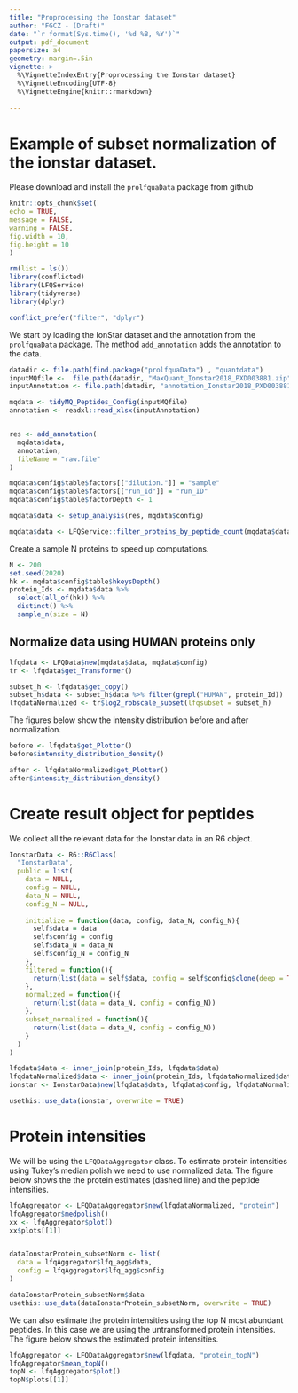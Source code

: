 ```yaml
---
title: "Proprocessing the Ionstar dataset"
author: "FGCZ - (Draft)"
date: "`r format(Sys.time(), '%d %B, %Y')`"
output: pdf_document
papersize: a4
geometry: margin=.5in
vignette: >
  %\VignetteIndexEntry{Proprocessing the Ionstar dataset} 
  %\VignetteEncoding{UTF-8}
  %\VignetteEngine{knitr::rmarkdown}
  
---
```


# Example of subset normalization of the ionstar dataset.


Please download and install the `prolfquaData` package from github

```r
knitr::opts_chunk$set(
echo = TRUE,
message = FALSE,
warning = FALSE,
fig.width = 10,
fig.height = 10
)
```


```r
rm(list = ls())
library(conflicted)
library(LFQService)
library(tidyverse)
library(dplyr)

conflict_prefer("filter", "dplyr")
```


We start by loading the IonStar dataset and the annotation from the `prolfquaData` package. The method `add_annotation` adds the annotation to the data.

```r
datadir <- file.path(find.package("prolfquaData") , "quantdata")
inputMQfile <-  file.path(datadir, "MaxQuant_Ionstar2018_PXD003881.zip")
inputAnnotation <- file.path(datadir, "annotation_Ionstar2018_PXD003881.xlsx")

mqdata <- tidyMQ_Peptides_Config(inputMQfile)
annotation <- readxl::read_xlsx(inputAnnotation)


res <- add_annotation(
  mqdata$data,
  annotation,
  fileName = "raw.file"
)

```



```r

mqdata$config$table$factors[["dilution."]] = "sample"
mqdata$config$table$factors[["run_Id"]] = "run_ID"
mqdata$config$table$factorDepth <- 1

mqdata$data <- setup_analysis(res, mqdata$config)

```



```r
mqdata$data <- LFQService::filter_proteins_by_peptide_count(mqdata$data, mqdata$config)$data
```

Create a sample N proteins to speed up computations.

```r
N <- 200
set.seed(2020)
hk <- mqdata$config$table$hkeysDepth()
protein_Ids <- mqdata$data %>%
  select(all_of(hk)) %>%
  distinct() %>%
  sample_n(size = N)

```


## Normalize data using HUMAN proteins only



```r

lfqdata <- LFQData$new(mqdata$data, mqdata$config)
tr <- lfqdata$get_Transformer()

subset_h <- lfqdata$get_copy()
subset_h$data <- subset_h$data %>% filter(grepl("HUMAN", protein_Id))
lfqdataNormalized <- tr$log2_robscale_subset(lfqsubset = subset_h)

```


The figures below show the intensity distribution before and after normalization.

```r
before <- lfqdata$get_Plotter()
before$intensity_distribution_density()

after <- lfqdataNormalized$get_Plotter()
after$intensity_distribution_density()

```


# Create result object for peptides

We collect all the relevant data for the Ionstar data in an R6 object.

```r
IonstarData <- R6::R6Class(
  "IonstarData",
  public = list(
    data = NULL,
    config = NULL,
    data_N = NULL,
    config_N = NULL,
    
    initialize = function(data, config, data_N, config_N){
      self$data = data
      self$config = config
      self$data_N = data_N
      self$config_N = config_N
    },
    filtered = function(){
      return(list(data = self$data, config = self$config$clone(deep = TRUE)))
    },
    normalized = function(){
      return(list(data = data_N, config = config_N))
    },
    subset_normalized = function(){
      return(list(data = data_N, config = config_N))
    }
  )
)

lfqdata$data <- inner_join(protein_Ids, lfqdata$data)
lfqdataNormalized$data <- inner_join(protein_Ids, lfqdataNormalized$data)
ionstar <- IonstarData$new(lfqdata$data, lfqdata$config, lfqdataNormalized$data, lfqdataNormalized$config)

usethis::use_data(ionstar, overwrite = TRUE)

```


# Protein intensities

We will be using the `LFQDataAggregator` class. To estimate protein intensities using Tukey's median polish we need to use normalized data.
The figure below shows the the protein estimates (dashed line) and the peptide intensities.

```r
lfqAggregator <- LFQDataAggregator$new(lfqdataNormalized, "protein")
lfqAggregator$medpolish()
xx <- lfqAggregator$plot()
xx$plots[[1]]


dataIonstarProtein_subsetNorm <- list(
  data = lfqAggregator$lfq_agg$data,
  config = lfqAggregator$lfq_agg$config
)

dataIonstarProtein_subsetNorm$data
usethis::use_data(dataIonstarProtein_subsetNorm, overwrite = TRUE)

```

We can also estimate the protein intensities using the top N most abundant peptides. In this case we are using the untransformed protein intensities. The figure below shows the estimated protein intensities.

```r
lfqAggregator <- LFQDataAggregator$new(lfqdata, "protein_topN")
lfqAggregator$mean_topN()
topN <- lfqAggregator$plot()
topN$plots[[1]]
```


